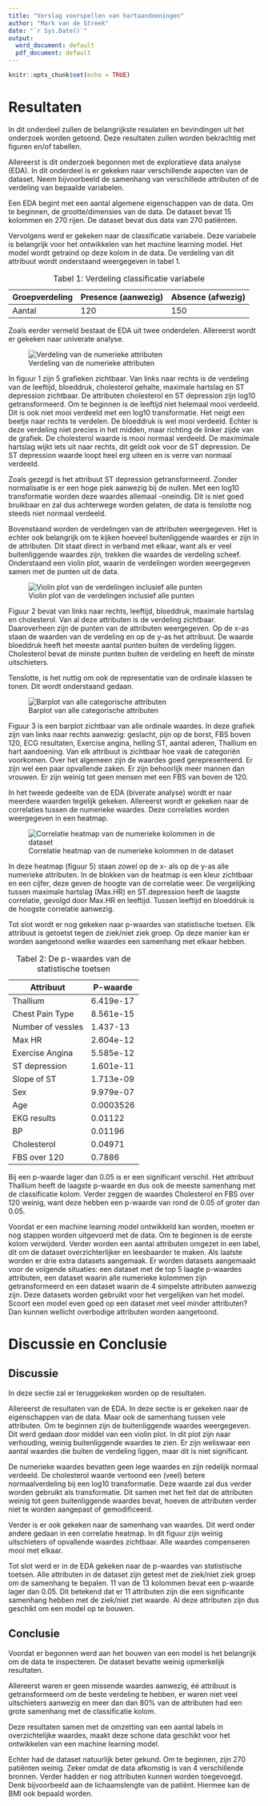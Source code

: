 ```yaml
---
title: "Verslag voorspellen van hartaandoeningen"
author: "Mark van de Streek"
date: "`r Sys.Date()`"
output:
  word_document: default
  pdf_document: default
---
```


```r
knitr::opts_chunk$set(echo = TRUE)
```

# Resultaten

In dit onderdeel zullen de belangrijkste resulaten en bevindingen uit het onderzoek worden getoond. Deze resultaten zullen worden bekrachtig met figuren en/of tabellen.

Allereerst is dit onderzoek begonnen met de exploratieve data analyse (EDA). In dit onderdeel is er gekeken naar verschillende aspecten van de dataset. Neem bijvoorbeeld de samenhang van verschillede attributen of de verdeling van bepaalde variabelen.

Een EDA begint met een aantal algemene eigenschappen van de data. Om te beginnen, de grootte/dimensies van de data. De dataset bevat 15 kolommen en 270 rijen. De dataset bevat dus data van 270 patiënten.

Vervolgens werd er gekeken naar de classificatie variabele. Deze variabele is belangrijk voor het ontwikkelen van het machine learning model. Het model wordt getraind op deze kolom in de data. De verdeling van dit attribuut wordt onderstaand weergegeven in tabel 1.

| Groepverdeling | Presence (aanwezig) | Absence (afwezig) |
|----------------|---------------------|-------------------|
| Aantal         | 120                 | 150               |

: Tabel 1: Verdeling classificatie variabele

Zoals eerder vermeld bestaat de EDA uit twee onderdelen. Allereerst wordt er gekeken naar univerate analyse.

![Verdeling van de numerieke attributen](images/00008c.png)

In figuur 1 zijn 5 grafieken zichtbaar. Van links naar rechts is de verdeling van de leeftijd, bloeddruk, cholesterol gehalte, maximale hartslag en ST depression zichtbaar. De attributen cholesterol en ST depression zijn log10 getransformeerd. Om te beginnen is de leeftijd niet helemaal mooi verdeeld. Dit is ook niet mooi verdeeld met een log10 transformatie. Het neigt een beetje naar rechts te verdelen. De bloeddruk is wel mooi verdeeld. Echter is deze verdeling niet precies in het midden, maar richting de linker zijde van de grafiek. De cholesterol waarde is mooi normaal verdeeld. De maximimale hartslag wijkt iets uit naar rechts, dit geldt ook voor de ST depression. De ST depression waarde loopt heel erg uiteen en is verre van normaal verdeeld.

Zoals gezegd is het attribuut ST depression getransformeerd. Zonder normalisatie is er een hoge piek aanwezig bij de nullen. Met een log10 transformatie worden deze waardes allemaal -oneindig. Dit is niet goed bruikbaar en zal dus achterwege worden gelaten, de data is tenslotte nog steeds niet normaal verdeeld.

Bovenstaand worden de verdelingen van de attributen weergegeven. Het is echter ook belangrijk om te kijken hoeveel buitenliggende waardes er zijn in de attributen. Dit staat direct in verband met elkaar, want als er veel buitenliggende waardes zijn, trekken die waardes de verdeling scheef. Onderstaand een violin plot, waarin de verdelingen worden weergegeven samen met de punten uit de data.

![Violin plot van de verdelingen inclusief alle punten](images/000016.png)

Figuur 2 bevat van links naar rechts, leeftijd, bloeddruk, maximale hartslag en cholesterol. Van al deze attributen is de verdeling zichtbaar. Daaroverheen zijn de punten van de attributen weergegeven. Op de x-as staan de waarden van de verdeling en op de y-as het attribuut. De waarde bloeddruk heeft het meeste aantal punten buiten de verdeling liggen. Cholesterol bevat de minste punten buiten de verdeling en heeft de minste uitschieters.

Tenslotte, is het nuttig om ook de representatie van de ordinale klassen te tonen. Dit wordt onderstaand gedaan.

![Barplot van alle categorische attributen](images/000055.png)

Figuur 3 is een barplot zichtbaar van alle ordinale waardes. In deze grafiek zijn van links naar rechts aanwezig: geslacht, pijn op de borst, FBS boven 120, ECG resultaten, Exercise angina, helling ST, aantal aderen, Thallium en hart aandoening. Van elk attribuut is zichtbaar hoe vaak de categoriën voorkomen. Over het algemeen zijn de waardes goed gerepresenteerd. Er zijn wel een paar opvallende zaken. Er zijn behoorlijk meer mannen dan vrouwen. Er zijn weinig tot geen mensen met een FBS van boven de 120.

In het tweede gedeelte van de EDA (biverate analyse) wordt er naar meerdere waarden tegelijk gekeken. Allereerst wordt er gekeken naar de correlaties tussen de numerieke waardes. Deze correlaties worden weergegeven in een heatmap.

![Correlatie heatmap van de numerieke kolommen in de dataset](images/00002e.png)

In deze heatmap (figuur 5) staan zowel op de x- als op de y-as alle numerieke attributen. In de blokken van de heatmap is een kleur zichtbaar en een cijfer, deze geven de hoogte van de correlatie weer. De vergelijking tussen maximale hartslag (Max.HR) en ST.depression heeft de laagste correlatie, gevolgd door Max.HR en leeftijd. Tussen leeftijd en bloeddruk is de hoogste correlatie aanwezig.

Tot slot wordt er nog gekeken naar p-waardes van statistische toetsen. Elk attribuut is getoetst tegen de ziek/niet ziek groep. Op deze manier kan er worden aangetoond welke waardes een samenhang met elkaar hebben.

| Attribuut         | P-waarde  |
|-------------------|-----------|
| Thallium          | 6.419e-17 |
| Chest Pain Type   | 8.561e-15 |
| Number of vessles | 1.437-13  |
| Max HR            | 2.604e-12 |
| Exercise Angina   | 5.585e-12 |
| ST depression     | 1.601e-11 |
| Slope of ST       | 1.713e-09 |
| Sex               | 9.979e-07 |
| Age               | 0.0003526 |
| EKG results       | 0.01122   |
| BP                | 0.01196   |
| Cholesterol       | 0.04971   |
| FBS over 120      | 0.7886    |

: Tabel 2: De p-waardes van de statistische toetsen

Bij een p-waarde lager dan 0.05 is er een significant verschil. Het attribuut Thallium heeft de laagste p-waarde en dus ook de meeste samenhang met de classificatie kolom. Verder zeggen de waardes Cholesterol en FBS over 120 weinig, want deze hebben een p-waarde van rond de 0.05 of groter dan 0.05.

Voordat er een machine learning model ontwikkeld kan worden, moeten er nog stappen worden uitgevoerd met de data. Om te beginnen is de eerste kolom verwijderd. Verder worden een aantal attributen omgezet in een label, dit om de dataset overzichterlijker en leesbaarder te maken. Als laatste worden er drie extra datasets aangemaak. Er worden datasets aangemaakt voor de volgende situaties: een dataset met de top 5 laagte p-waardes attributen, een dataset waarin alle numerieke kolommen zijn getransformeerd en een dataset waarin de 4 simpelste attributen aanwezig zijn. Deze datasets worden gebruikt voor het vergelijken van het model. Scoort een model even goed op een dataset met veel minder attributen? Dan kunnen wellicht overbodige attributen worden aangetoond.

# Discussie en Conclusie

## Discussie

In deze sectie zal er teruggekeken worden op de resultaten.

Allereerst de resultaten van de EDA. In deze sectie is er gekeken naar de eigenschappen van de data. Maar ook de samenhang tussen vele attributen. Om te beginnen zijn de buitenliggende waardes weergegeven. Dit werd gedaan door middel van een violin plot. In dit plot zijn naar verhouding, weinig buitenliggende waardes te zien. Er zijn weliswaar een aantal waardes die buiten de verdeling liggen, maar dit is niet significant.

De numerieke waardes bevatten geen lege waardes en zijn redelijk normaal verdeeld. De cholesterol waarde vertoond een (veel) betere normaalverdeling bij een log10 transformatie. Deze waarde zal dus verder worden gebruikt als transformatie. Dit samen met het feit dat de attributen weinig tot geen buitenliggende waardes bevat, hoeven de attributen verder niet te worden aangepast of gemodificeerd. 

Verder is er ook gekeken naar de samenhang van waardes. Dit werd onder andere gedaan in een correlatie heatmap. In dit figuur zijn weinig uitschieters of opvallende waardes zichtbaar. Alle waardes compenseren mooi met elkaar.

Tot slot werd er in de EDA gekeken naar de p-waardes van statistische toetsen. Alle attributen in de dataset zijn getest met de ziek/niet ziek groep om de samenhang te bepalen. 11 van de 13 kolommen bevat een p-waarde lager dan 0.05. Dit betekend dat er 11 attributen zijn die een significante samenhang hebben met de ziek/niet ziet waarde. Al deze attributen zijn dus geschikt om een model op te bouwen.

## Conclusie

Voordat er begonnen werd aan het bouwen van een model is het belangrijk om de data te inspecteren. De dataset bevatte weinig opmerkelijk resultaten.

Allereerst waren er geen missende waardes aanwezig, éé attribuut is getransformeerd om de beste verdeling te hebben, er waren niet veel uitschieters aanwezig en meer dan dan 80% van de attributen had een grote samenhang met de classificatie kolom.

Deze resultaten samen met de omzetting van een aantal labels in overzichtelijke waardes, maakt deze schone data geschikt voor het ontwikkelen van een machine learning model.

Echter had de dataset natuurlijk beter gekund. Om te beginnen, zijn 270 patiënten weinig. Zeker omdat de data afkomstig is van 4 verschillende bronnen. Verder hadden er nog attributen kunnen worden toegevoegd. Denk bijvoorbeeld aan de lichaamslengte van de patiënt. Hiermee kan de BMI ook bepaald worden.
